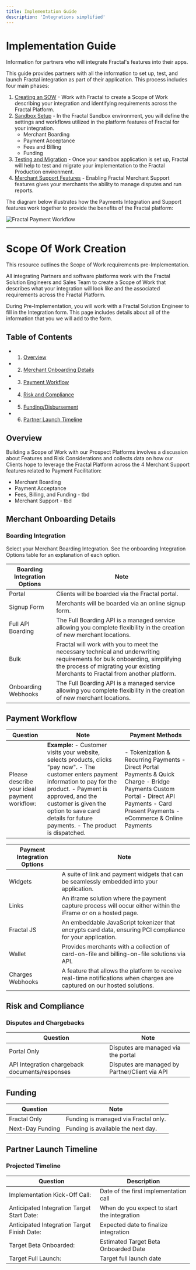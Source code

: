 ```yaml
---
title: Implementation Guide
description: 'Integrations simplified'
---
```


# Implementation Guide

Information for partners who will integrate Fractal's features into their apps.

This guide provides partners with all the information to set up, test, and launch Fractal integration as part of their application. This process includes four main phases:

1. [Creating an SOW](#pre-implementation) - Work with Fractal to create a Scope of Work describing your integration and identifying requirements across the Fractal Platform.
2. [Sandbox Setup](#sandbox-setup) - In the Fractal Sandbox environment, you will define the settings and workflows utilized in the platform features of Fractal for your integration.
   - Merchant Boarding
   - Payment Acceptance
   - Fees and Billing
   - Funding
3. [Testing and Migration](#testing-and-migration) - Once your sandbox application is set up, Fractal will help to test and migrate your implementation to the Fractal Production environment.
4. [Merchant Support Features](#merchant-support-features) - Enabling Fractal Merchant Support features gives your merchants the ability to manage disputes and run reports.

The diagram below illustrates how the Payments Integration and Support features work together to provide the benefits of the Fractal platform:

![Fractal Payment Workflow](/images/FractalPaymentFlow.png)

---

# Scope Of Work Creation

This resource outlines the Scope of Work requirements pre-Implementation.

All integrating Partners and software platforms work with the Fractal Solution Engineers and Sales Team to create a Scope of Work that describes what your integration will look like and the associated requirements across the Fractal Platform.

During Pre-Implementation, you will work with a Fractal Solution Engineer to fill in the Integration form. This page includes details about all of the information that you we will add to the form.

## Table of Contents

- 1. [Overview](#overview)
- 2. [Merchant Onboarding Details](#merchant-onboarding-details)
- 3. [Payment Workflow](#payment-workflow)
- 4. [Risk and Compliance](#risk-and-compliance)
- 5. [Funding/Disbursement](#funding-disbursement-integration)
- 6. [Partner Launch Timeline](#partner-pf-launch-timeline)

## Overview

Building a Scope of Work with our Prospect Platforms involves a discussion about Features and Risk Considerations and collects data on how our Clients hope to leverage the Fractal Platform across the 4 Merchant Support features related to Payment Facilitation:

- Merchant Boarding
- Payment Acceptance
- Fees, Billing, and Funding - tbd
- Merchant Support - tbd

## Merchant Onboarding Details

### Boarding Integration

Select your Merchant Boarding Integration. See the onboarding Integration Options table for an explanation of each option.

| Boarding Integration Options | Note                                                                                                                         |
| -----------------------------| ---------------------------------------------------------------------------------------------------------------------------- |
| Portal        | Clients will be boarded via the Fractal portal.                                                                              |
| Signup Form                  | Merchants will be boarded via an online signup form.                                                                         |
| Full API Boarding            | The Full Boarding API is a managed service allowing you complete flexibility in the creation of new merchant locations.       |
| Bulk                         | Fractal will work with you to meet the necessary technical and underwriting requirements for bulk onboarding, simplifying the process of migrating your existing Merchants to Fractal from another platform. |
| Onboarding Webhooks          | The Full Boarding API is a managed service allowing you complete flexibility in the creation of new merchant locations.       |

## Payment Workflow

| Question                             | Note                                                                                                                           | Payment Methods                                                                                              |
| ------------------------------------ | ------------------------------------------------------------------------------------------------------------------------------ | ------------------------------------------------------------------------------------------------------------ |
| Please describe your ideal payment workflow: | **Example:** - Customer visits your website, selects products, clicks "pay now".  - The customer enters payment information to pay for the product. - Payment is approved, and the customer is given the option to save card details for future payments.  - The product is dispatched. | - Tokenization & Recurring Payments - Direct Portal Payments & Quick Charge  - Bridge Payments Custom Portal  - Direct API Payments  - Card Present Payments  - eCommerce & Online Payments |

| Payment Integration Options | Note                                                                                                                          |
| --------------------------- | ----------------------------------------------------------------------------------------------------------------------------- |
| Widgets                     | A suite of link and payment widgets that can be seamlessly embedded into your application.                                     |
| Links                       | An iframe solution where the payment capture process will occur either within the iFrame or on a hosted page.                  |
| Fractal JS                  | An embeddable JavaScript tokenizer that encrypts card data, ensuring PCI compliance for your application.                      |
| Wallet                      | Provides merchants with a collection of card-on-file and billing-on-file solutions via API.                                    |
| Charges Webhooks            | A feature that allows the platform to receive real-time notifications when charges are captured on our hosted solutions.       |

## Risk and Compliance

### Disputes and Chargebacks

| Question                                           | Note                                                 |
| -------------------------------------------------- | ---------------------------------------------------- |
| Portal Only                                        | Disputes are managed via the portal                  |
| API Integration chargeback documents/responses   | Disputes are managed by Partner/Client via API       |


## Funding


| Question         | Note                                        |
| ---------------- | ------------------------------------------- |
| Fractal Only     | Funding is managed via Fractal only.        |
| Next-Day Funding | Funding is available the next day.          |


## Partner Launch Timeline

### Projected Timeline

| Question                              | Description                         |
| ------------------------------------- | ----------------------------------- |
| Implementation Kick-Off Call:         | Date of the first implementation call   |
| Anticipated Integration Target Start Date: | When do you expect to start the integration |
| Anticipated Integration Target Finish Date: | Expected date to finalize integration |
| Target Beta Onboarded:                | Estimated Target Beta Onboarded Date |
| Target Full Launch:                   | Target full launch date             |






